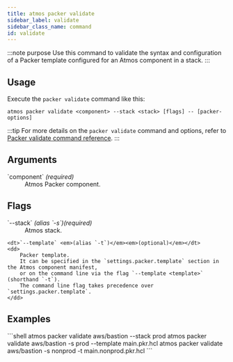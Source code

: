 ```yaml
---
title: atmos packer validate
sidebar_label: validate
sidebar_class_name: command
id: validate
---
```



:::note purpose
Use this command to validate the syntax and configuration of a Packer template configured for an Atmos component in a stack.
:::

## Usage

Execute the `packer validate` command like this:

```shell
atmos packer validate <component> --stack <stack> [flags] -- [packer-options]
```

:::tip
For more details on the `packer validate` command and options, refer to [Packer validate command reference](https://developer.hashicorp.com/packer/docs/commands/validate).
:::

## Arguments

<dl>
    <dt>`component` <em>(required)</em></dt>
    <dd>
        Atmos Packer component.
    </dd>
</dl>

## Flags

<dl>
    <dt>`--stack` <em>(alias `-s`)</em><em>(required)</em></dt>
    <dd>
        Atmos stack.
    </dd>

    <dt>`--template` <em>(alias `-t`)</em><em>(optional)</em></dt>
    <dd>
        Packer template.
        It can be specified in the `settings.packer.template` section in the Atmos component manifest,
        or on the command line via the flag `--template <template>` (shorthand `-t`).
        The command line flag takes precedence over `settings.packer.template`.
    </dd>
</dl>

## Examples

<Terminal>
```shell
atmos packer validate aws/bastion --stack prod
atmos packer validate aws/bastion -s prod --template main.pkr.hcl
atmos packer validate aws/bastion -s nonprod -t main.nonprod.pkr.hcl
```
</Terminal>
